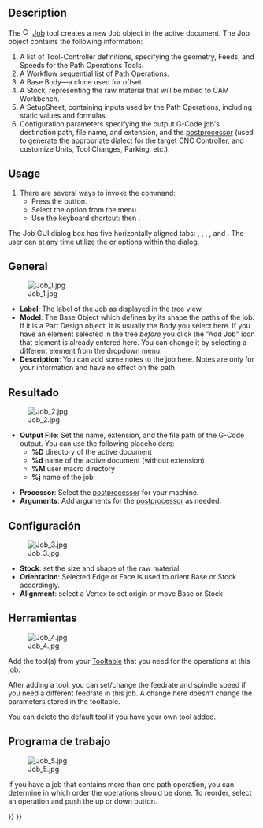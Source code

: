 <languages/>

{{Docnav/es
|
|[[Path_Post/es|Pos Proceso]]
|[[Path_Workbench/es|Trayectoria]]
|IconL=
|IconR=Path_PostProcess.svg
|IconC=Workbench_Path.svg
}}

{{GuiCommand/es
|Name=Path Job
|Name/es=Trayectoria Pedido
|Workbenches=[[Path Workbench|Trayectoria]]
|MenuLocation=Trayectoria → Pedido
|Shortcut={{KEY|P}} {{KEY|F}}
|SeeAlso=
}}

==Description==

The [[Image:CAM_Job.svg|16px]] [[CAM_Job|Job]] tool creates a new Job object in the active document. The Job object contains the following information:
# A list of Tool-Controller definitions, specifying the geometry, Feeds, and Speeds for the Path Operations Tools. 
# A Workflow sequential list of Path Operations.
# A Base Body—a clone used for offset.
# A Stock, representing the raw material that will be milled to CAM Workbench.
# A SetupSheet, containing inputs used by the Path Operations, including static values and formulas.
# Configuration parameters specifying the output G-Code job's destination path, file name, and extension, and the [[CAM_Post|postprocessor]] (used to generate the appropriate dialect for the target CNC Controller, and customize Units, Tool Changes, Parking, etc.).

==Usage==

# There are several ways to invoke the command:
#* Press the {{Button|[[Image:CAM_Job.svg|16px]] [[CAM_Job|CAM Job]]}} button.
#* Select the {{MenuCommand|CAM → [[Image:CAM_Job.svg|16px]] Job}} option from the menu.
#* Use the keyboard shortcut: {{KEY|P}} then {{KEY|J}}.

The Job GUI dialog box has five horizontally aligned tabs: {{MenuCommand|General}}, {{MenuCommand|Output}}, {{MenuCommand|Setup}}, {{MenuCommand|Tools}}, and {{MenuCommand|Workplan}}. The user can at any time utilize the {{Button|OK}} or {{Button|Cancel}} options within the dialog.

==General==

[[File:Job_1.jpg]]

* '''Label''': The label of the Job as displayed in the tree view.
* '''Model''': The Base Object which defines by its shape the paths of the job. If it is a Part Design object, it is usually the Body you select here. If you have an element selected in the tree ''before'' you click the "Add Job" icon that element is already entered here. You can change it by selecting a different element from the dropdown menu.
* '''Description''': You can add some notes to the job here. Notes are only for your information and have no effect on the path.

<span id="Output"></span>
== Resultado ==

[[File:Job_2.jpg]]

* '''Output File''': Set the name, extension, and the file path of the G-Code output. You can use the following placeholders:
** '''%D''' directory of the active document
** '''%d''' name of the active document (without extension)
** '''%M''' user macro directory
** '''%j''' name of the job

* '''Processor''': Select the [[CAM_Post|postprocessor]] for your machine.
* '''Arguments''': Add arguments for the [[CAM_Post|postprocessor]] as needed.

<span id="Setup"></span>
== Configuración ==

[[File:Job_3.jpg]]

* '''Stock''': set the size and shape of the raw material. 
* '''Orientation''': Selected Edge or Face is used to orient Base or Stock accordingly.
* '''Alignment''': select a Vertex to set origin or move Base or Stock

<span id="Tools"></span>
==Herramientas==

[[File:Job_4.jpg]]

Add the tool(s) from your [[CAM_ToolLibraryEdit|Tooltable]] that you need for the operations at this job.

After adding a tool, you can set/change the feedrate and spindle speed if you need a different feedrate in this job. 
A change here doesn't change the parameters stored in the tooltable. 

You can delete the default tool if you have your own tool added.

<span id="Workplan"></span>
==Programa de trabajo==

[[File:Job_5.jpg]]

If you have a job that contains more than one path operation, you can determine in which order the operations should be done.
To reorder, select an operation and push the up or down button.


<div class="mw-translate-fuzzy">
{{Docnav/es
|
|[[Path_Post/es|Pos Proceso]]
|[[Path_Workbench/es|Trayectoria]]
|IconL=
|IconR=Path_PostProcess.svg
|IconC=Workbench_Path.svg
}}
</div>

{{CAM_Tools_navi{{#translation:}}}}
{{Userdocnavi{{#translation:}}}}